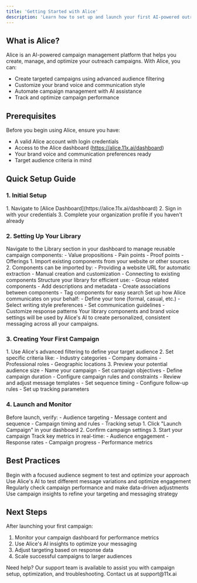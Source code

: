 ```yaml
---
title: 'Getting Started with Alice'
description: 'Learn how to set up and launch your first AI-powered outreach campaign with Alice'
---
```


## What is Alice?

Alice is an AI-powered campaign management platform that helps you create, manage, and optimize your outreach campaigns. With Alice, you can:
- Create targeted campaigns using advanced audience filtering
- Customize your brand voice and communication style
- Automate campaign management with AI assistance
- Track and optimize campaign performance

## Prerequisites

Before you begin using Alice, ensure you have:

- A valid Alice account with login credentials
- Access to the Alice dashboard (https://alice.11x.ai/dashboard)
- Your brand voice and communication preferences ready
- Target audience criteria in mind

## Quick Setup Guide

### 1. Initial Setup

<Steps>
  <Step title="Sign In">
    1. Navigate to [Alice Dashboard](https://alice.11x.ai/dashboard)
    2. Sign in with your credentials
    3. Complete your organization profile if you haven't already
  </Step>
</Steps>

### 2. Setting Up Your Library

<Steps>
  <Step title="Access the Library">
    Navigate to the Library section in your dashboard to manage reusable campaign components:
    - Value propositions
    - Pain points
    - Proof points
    - Offerings
  </Step>

  <Step title="Import Components">
    1. Import existing components from your website or other sources
    2. Components can be imported by:
       - Providing a website URL for automatic extraction
       - Manual creation and customization
       - Connecting to existing components
  </Step>

  <Step title="Organize Components">
    Structure your library for efficient use:
    - Group related components
    - Add descriptions and metadata
    - Create associations between components
    - Tag components for easy search
  </Step>

  <Step title="Configure Brand Voice">
    Set up how Alice communicates on your behalf:
    - Define your tone (formal, casual, etc.)
    - Select writing style preferences
    - Set communication guidelines
    - Customize response patterns
  </Step>
</Steps>

<Note>
  Your library components and brand voice settings will be used by Alice's AI to create personalized, consistent messaging across all your campaigns.
</Note>

### 3. Creating Your First Campaign

<AccordionGroup>
  <Accordion icon="users" title="Define Your Audience">
    1. Use Alice's advanced filtering to define your target audience
    2. Set specific criteria like:
       - Industry categories
       - Company domains
       - Professional roles
       - Geographic locations
    3. Preview your potential audience size
  </Accordion>
  
  <Accordion icon="pen-tool" title="Campaign Setup">
    - Name your campaign
    - Set campaign objectives
    - Define campaign duration
    - Configure campaign rules and constraints
  </Accordion>

  <Accordion icon="sliders" title="Customize Communication">
    - Review and adjust message templates
    - Set sequence timing
    - Configure follow-up rules
    - Set up tracking parameters
  </Accordion>
</AccordionGroup>

### 4. Launch and Monitor

<Steps>
  <Step title="Review Campaign Settings">
    Before launch, verify:
    - Audience targeting
    - Message content and sequence
    - Campaign timing and rules
    - Tracking setup
  </Step>

  <Step title="Launch Campaign">
    1. Click "Launch Campaign" in your dashboard
    2. Confirm campaign settings
    3. Start your campaign
  </Step>

  <Step title="Monitor Performance">
    Track key metrics in real-time:
    - Audience engagement
    - Response rates
    - Campaign progress
    - Performance metrics
  </Step>
</Steps>

## Best Practices

<CardGroup>
  <Card title="Start Small" icon="chart-line">
    Begin with a focused audience segment to test and optimize your approach
  </Card>

  <Card title="Test Messages" icon="message-square">
    Use Alice's AI to test different message variations and optimize engagement
  </Card>

  <Card title="Monitor Actively" icon="eye">
    Regularly check campaign performance and make data-driven adjustments
  </Card>

  <Card title="Iterate & Improve" icon="refresh-cw">
    Use campaign insights to refine your targeting and messaging strategy
  </Card>
</CardGroup>

## Next Steps

After launching your first campaign:

1. Monitor your campaign dashboard for performance metrics
2. Use Alice's AI insights to optimize your messaging
3. Adjust targeting based on response data
4. Scale successful campaigns to larger audiences

<Note>
  Need help? Our support team is available to assist you with campaign setup, optimization, and troubleshooting. Contact us at support@11x.ai
</Note> 